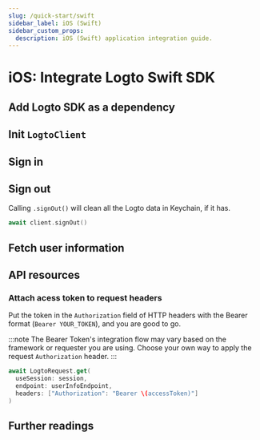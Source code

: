```yaml
---
slug: /quick-start/swift
sidebar_label: iOS (Swift)
sidebar_custom_props:
  description: iOS (Swift) application integration guide.
---
```




# iOS: Integrate Logto Swift SDK

<AppNote type="Native app" />

## Add Logto SDK as a dependency

<AddSdk />

## Init `LogtoClient`

<InitClient />

## Sign in

<ImplementSignIn />

## Sign out

Calling `.signOut()` will clean all the Logto data in Keychain, if it has.

```swift
await client.signOut()
```

## Fetch user information

<FetchUserInformation apiCodeFragment="logtoClient.fetchUserInfo()" />

## API resources

<ApiResources />

### Attach acess token to request headers

Put the token in the `Authorization` field of HTTP headers with the Bearer format (`Bearer YOUR_TOKEN`), and you are good to go.

:::note
The Bearer Token's integration flow may vary based on the framework or requester you are using. Choose your own way to apply the request `Authorization` header.
:::

```swift
await LogtoRequest.get(
  useSession: session,
  endpoint: userInfoEndpoint,
  headers: ["Authorization": "Bearer \(accessToken)"]
)
```

## Further readings

<FurtherReadings />
